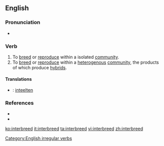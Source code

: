 ==English==

===Pronunciation===
* {{IPA|/ɪnterˈbrid/}}

===Verb===
{{en-verb|interbreeds|interbreeding|interbred}}

# To [[breed]] or [[reproduce]] within a isolated [[community]].
# To [[breed]] or [[reproduce]] within a [[heterogenous]] [[community]], the products of which produce [[hybrid]]s.

====Translations====
{{ttbc-top|}}
* {{ttbc|Dutch}}: [[inteelten]]
{{trans-mid}}
{{trans-bottom}}

===References===
* {{R:Century 1911}}
* {{R:Webster 1913}}

[[Category:English irregular verbs]]

[[ko:interbreed]]
[[it:interbreed]]
[[ta:interbreed]]
[[vi:interbreed]]
[[zh:interbreed]]